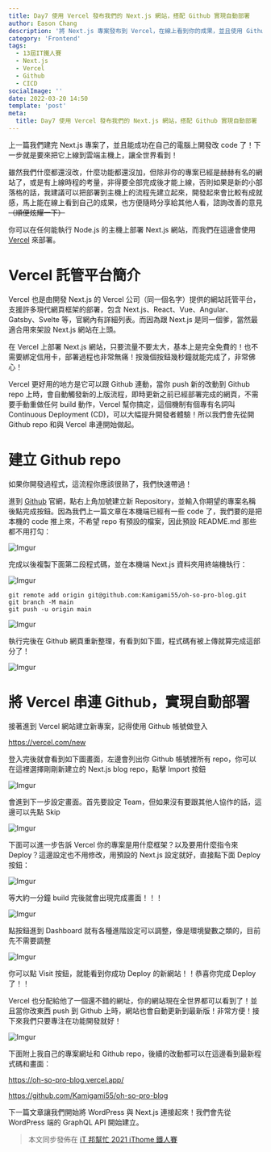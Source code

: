 ```yaml
---
title: Day7 使用 Vercel 發布我們的 Next.js 網站，搭配 Github 實現自動部署
author: Eason Chang
description: '將 Next.js 專案發布到 Vercel，在線上看到你的成果，並且使用 Github 自動部署。'
category: 'Frontend'
tags:
  - 13屆IT鐵人賽
  - Next.js
  - Vercel
  - Github
  - CICD
socialImage: ''
date: 2022-03-20 14:50
template: 'post'
meta:
  title: Day7 使用 Vercel 發布我們的 Next.js 網站，搭配 Github 實現自動部署
---
```


上一篇我們建完 Next.js 專案了，並且能成功在自己的電腦上開發改 code 了！下一步就是要來把它上線到雲端主機上，讓全世界看到！

雖然我們什麼都還沒改，什麼功能都還沒加，但除非你的專案已經是赫赫有名的網站了，或是有上線時程的考量，非得要全部完成後才能上線，否則如果是新的小部落格的話，我建議可以把部署到主機上的流程先建立起來，開發起來會比較有成就感，馬上能在線上看到自己的成果，也方便隨時分享給其他人看，諮詢改善的意見 ~~（順便炫耀一下）~~

你可以在任何能執行 Node.js 的主機上部署 Next.js 網站，而我們在這邊會使用 [Vercel](https://vercel.com/) 來部署。

# Vercel 託管平台簡介

Vercel 也是由開發 Next.js 的 Vercel 公司（同一個名字）提供的網站託管平台，支援許多現代網頁框架的部署，包含 Next.js、React、Vue、Angular、Gatsby、Svelte 等，官網內有詳細列表。而因為跟 Next.js 是同一個爹，當然最適合用來架設 Next.js 網站在上頭。

在 Vercel 上部署 Next.js 網站，只要流量不要太大，基本上是完全免費的！也不需要綁定信用卡，部署過程也非常無痛！按幾個按鈕幾秒鐘就能完成了，非常佛心！

Vercel 更好用的地方是它可以跟 Github 連動，當你 push 新的改動到 Github repo 上時，會自動觸發新的上版流程，即時更新之前已經部署完成的網頁，不需要手動重做任何 build 動作，Vercel 幫你搞定，這個機制有個專有名詞叫 Continuous Deployment (CD)，可以大幅提升開發者體驗！所以我們會先從開 Github repo 和與 Vercel 串連開始做起。

# 建立 Github repo

如果你開發過程式，這流程你應該很熟了，我們快速帶過！

進到 [Github](https://github.com/) 官網，點右上角加號建立新 Repository，並輸入你期望的專案名稱後點完成按鈕。因為我們上一篇文章在本機端已經有一些 code 了，我們要的是把本機的 code 推上來，不希望 repo 有預設的檔案，因此預設 README.md 那些都不用打勾：

![Imgur](https://i.imgur.com/QHHIrlr.png)

完成以後複製下面第二段程式碼，並在本機端 Next.js 資料夾用終端機執行：

![Imgur](https://i.imgur.com/PuVPj8U.png)

```
git remote add origin git@github.com:Kamigami55/oh-so-pro-blog.git
git branch -M main
git push -u origin main
```

![Imgur](https://i.imgur.com/178Ikeq.png)

執行完後在 Github 網頁重新整理，有看到如下圖，程式碼有被上傳就算完成這部分了！

![Imgur](https://i.imgur.com/L6fQQ9V.png)

# 將 Vercel 串連 Github，實現自動部署

接著進到 Vercel 網站建立新專案，記得使用 Github 帳號做登入

https://vercel.com/new

登入完後就會看到如下圖畫面，左邊會列出你 Github 帳號裡所有 repo，你可以在這裡選擇剛剛新建立的 Next.js blog repo，點擊 Import 按鈕

![Imgur](https://i.imgur.com/rT1W4di.png)

會進到下一步設定畫面。首先要設定 Team，但如果沒有要跟其他人協作的話，這邊可以先點 Skip

![Imgur](https://i.imgur.com/LmPlQLb.png)

下面可以進一步告訴 Vercel 你的專案是用什麼框架？以及要用什麼指令來 Deploy？這邊設定也不用修改，用預設的 Next.js 設定就好，直接點下面 Deploy 按鈕：

![Imgur](https://i.imgur.com/TacSntL.png)

等大約一分鐘 build 完後就會出現完成畫面！！！

![Imgur](https://i.imgur.com/bATVcYG.png)

點按鈕進到 Dashboard 就有各種進階設定可以調整，像是環境變數之類的，目前先不需要調整

![Imgur](https://i.imgur.com/YBJ0gUJ.png)

你可以點 Visit 按鈕，就能看到你成功 Deploy 的新網站！！恭喜你完成 Deploy 了！！

Vercel 也分配給他了一個還不錯的網址，你的網站現在全世界都可以看到了！並且當你改東西 push 到 Github 上時，網站也會自動更新到最新版！非常方便！接下來我們只要專注在功能開發就好！

![Imgur](https://i.imgur.com/5P1n5XQ.png)

下面附上我自己的專案網址和 Github repo，後續的改動都可以在這邊看到最新程式碼和畫面：

https://oh-so-pro-blog.vercel.app/

https://github.com/Kamigami55/oh-so-pro-blog

下一篇文章讓我們開始將 WordPress 與 Next.js 連接起來！我們會先從 WordPress 端的 GraphQL API 開始建立。

> 本文同步發佈在 [iT 邦幫忙 2021 iThome 鐵人賽](https://ithelp.ithome.com.tw/articles/10269342)
